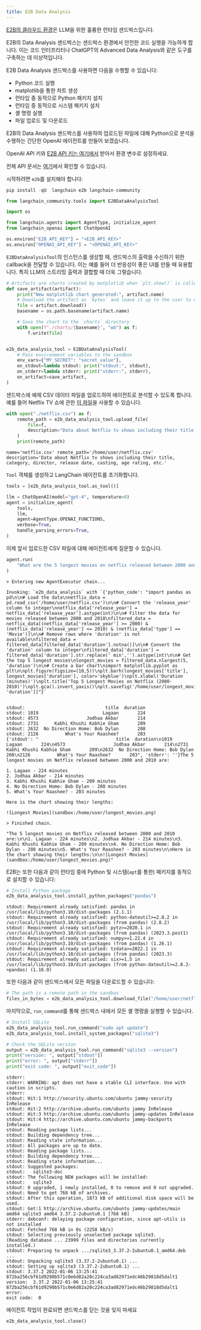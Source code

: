 ```yaml
---
title: E2B Data Analysis
---
```


[E2B의 클라우드 환경](https://e2b.dev)은 LLM을 위한 훌륭한 런타임 샌드박스입니다.

E2B의 Data Analysis 샌드박스는 샌드박스 환경에서 안전한 코드 실행을 가능하게 합니다. 이는 코드 인터프리터나 ChatGPT의 Advanced Data Analysis와 같은 도구를 구축하는 데 이상적입니다.

E2B Data Analysis 샌드박스를 사용하면 다음을 수행할 수 있습니다:

- Python 코드 실행
- matplotlib을 통한 차트 생성
- 런타임 중 동적으로 Python 패키지 설치
- 런타임 중 동적으로 시스템 패키지 설치
- 셸 명령 실행
- 파일 업로드 및 다운로드

E2B의 Data Analysis 샌드박스를 사용하여 업로드된 파일에 대해 Python으로 분석을 수행하는 간단한 OpenAI 에이전트를 만들어 보겠습니다.

OpenAI API 키와 [E2B API 키는 여기에서](https://e2b.dev/docs/getting-started/api-key) 받아서 환경 변수로 설정하세요.

전체 API 문서는 [여기](https://e2b.dev/docs)에서 확인할 수 있습니다.

시작하려면 `e2b`를 설치해야 합니다:

```python
pip install -qU  langchain e2b langchain-community
```

```python
from langchain_community.tools import E2BDataAnalysisTool
```

```python
import os

from langchain.agents import AgentType, initialize_agent
from langchain_openai import ChatOpenAI

os.environ["E2B_API_KEY"] = "<E2B_API_KEY>"
os.environ["OPENAI_API_KEY"] = "<OPENAI_API_KEY>"
```

`E2BDataAnalysisTool`의 인스턴스를 생성할 때, 샌드박스의 출력을 수신하기 위한 callback을 전달할 수 있습니다. 이는 예를 들어 더 반응성이 좋은 UI를 만들 때 유용합니다. 특히 LLM의 스트리밍 출력과 결합할 때 더욱 그렇습니다.

```python
# Artifacts are charts created by matplotlib when `plt.show()` is called
def save_artifact(artifact):
    print("New matplotlib chart generated:", artifact.name)
    # Download the artifact as `bytes` and leave it up to the user to display them (on frontend, for example)
    file = artifact.download()
    basename = os.path.basename(artifact.name)

    # Save the chart to the `charts` directory
    with open(f"./charts/{basename}", "wb") as f:
        f.write(file)


e2b_data_analysis_tool = E2BDataAnalysisTool(
    # Pass environment variables to the sandbox
    env_vars={"MY_SECRET": "secret_value"},
    on_stdout=lambda stdout: print("stdout:", stdout),
    on_stderr=lambda stderr: print("stderr:", stderr),
    on_artifact=save_artifact,
)
```

샌드박스에 예제 CSV 데이터 파일을 업로드하여 에이전트로 분석할 수 있도록 합니다. 예를 들어 Netflix TV 쇼에 관한 [이 파일](https://storage.googleapis.com/e2b-examples/netflix.csv)을 사용할 수 있습니다.

```python
with open("./netflix.csv") as f:
    remote_path = e2b_data_analysis_tool.upload_file(
        file=f,
        description="Data about Netflix tv shows including their title, category, director, release date, casting, age rating, etc.",
    )
    print(remote_path)
```

```output
name='netflix.csv' remote_path='/home/user/netflix.csv' description='Data about Netflix tv shows including their title, category, director, release date, casting, age rating, etc.'
```

`Tool` 객체를 생성하고 LangChain 에이전트를 초기화합니다.

```python
tools = [e2b_data_analysis_tool.as_tool()]

llm = ChatOpenAI(model="gpt-4", temperature=0)
agent = initialize_agent(
    tools,
    llm,
    agent=AgentType.OPENAI_FUNCTIONS,
    verbose=True,
    handle_parsing_errors=True,
)
```

이제 앞서 업로드한 CSV 파일에 대해 에이전트에게 질문할 수 있습니다.

```python
agent.run(
    "What are the 5 longest movies on netflix released between 2000 and 2010? Create a chart with their lengths."
)
```

```output
> Entering new AgentExecutor chain...

Invoking: `e2b_data_analysis` with `{'python_code': "import pandas as pd\n\n# Load the data\nnetflix_data = pd.read_csv('/home/user/netflix.csv')\n\n# Convert the 'release_year' column to integer\nnetflix_data['release_year'] = netflix_data['release_year'].astype(int)\n\n# Filter the data for movies released between 2000 and 2010\nfiltered_data = netflix_data[(netflix_data['release_year'] >= 2000) & (netflix_data['release_year'] <= 2010) & (netflix_data['type'] == 'Movie')]\n\n# Remove rows where 'duration' is not available\nfiltered_data = filtered_data[filtered_data['duration'].notna()]\n\n# Convert the 'duration' column to integer\nfiltered_data['duration'] = filtered_data['duration'].str.replace(' min','').astype(int)\n\n# Get the top 5 longest movies\nlongest_movies = filtered_data.nlargest(5, 'duration')\n\n# Create a bar chart\nimport matplotlib.pyplot as plt\n\nplt.figure(figsize=(10,5))\nplt.barh(longest_movies['title'], longest_movies['duration'], color='skyblue')\nplt.xlabel('Duration (minutes)')\nplt.title('Top 5 Longest Movies on Netflix (2000-2010)')\nplt.gca().invert_yaxis()\nplt.savefig('/home/user/longest_movies.png')\n\nlongest_movies[['title', 'duration']]"}`


stdout:                              title  duration
stdout: 1019                        Lagaan       224
stdout: 4573                  Jodhaa Akbar       214
stdout: 2731      Kabhi Khushi Kabhie Gham       209
stdout: 2632  No Direction Home: Bob Dylan       208
stdout: 2126          What's Your Raashee?       203
{'stdout': "                             title  duration\n1019                        Lagaan       224\n4573                  Jodhaa Akbar       214\n2731      Kabhi Khushi Kabhie Gham       209\n2632  No Direction Home: Bob Dylan       208\n2126          What's Your Raashee?       203", 'stderr': ''}The 5 longest movies on Netflix released between 2000 and 2010 are:

1. Lagaan - 224 minutes
2. Jodhaa Akbar - 214 minutes
3. Kabhi Khushi Kabhie Gham - 209 minutes
4. No Direction Home: Bob Dylan - 208 minutes
5. What's Your Raashee? - 203 minutes

Here is the chart showing their lengths:

![Longest Movies](sandbox:/home/user/longest_movies.png)

> Finished chain.
```

```output
"The 5 longest movies on Netflix released between 2000 and 2010 are:\n\n1. Lagaan - 224 minutes\n2. Jodhaa Akbar - 214 minutes\n3. Kabhi Khushi Kabhie Gham - 209 minutes\n4. No Direction Home: Bob Dylan - 208 minutes\n5. What's Your Raashee? - 203 minutes\n\nHere is the chart showing their lengths:\n\n![Longest Movies](sandbox:/home/user/longest_movies.png)"
```

E2B는 또한 다음과 같이 런타임 중에 Python 및 시스템(`apt`를 통한) 패키지를 동적으로 설치할 수 있습니다:

```python
# Install Python package
e2b_data_analysis_tool.install_python_packages("pandas")
```

```output
stdout: Requirement already satisfied: pandas in /usr/local/lib/python3.10/dist-packages (2.1.1)
stdout: Requirement already satisfied: python-dateutil>=2.8.2 in /usr/local/lib/python3.10/dist-packages (from pandas) (2.8.2)
stdout: Requirement already satisfied: pytz>=2020.1 in /usr/local/lib/python3.10/dist-packages (from pandas) (2023.3.post1)
stdout: Requirement already satisfied: numpy>=1.22.4 in /usr/local/lib/python3.10/dist-packages (from pandas) (1.26.1)
stdout: Requirement already satisfied: tzdata>=2022.1 in /usr/local/lib/python3.10/dist-packages (from pandas) (2023.3)
stdout: Requirement already satisfied: six>=1.5 in /usr/local/lib/python3.10/dist-packages (from python-dateutil>=2.8.2->pandas) (1.16.0)
```

또한 다음과 같이 샌드박스에서 모든 파일을 다운로드할 수 있습니다:

```python
# The path is a remote path in the sandbox
files_in_bytes = e2b_data_analysis_tool.download_file("/home/user/netflix.csv")
```

마지막으로, `run_command`를 통해 샌드박스 내에서 모든 셸 명령을 실행할 수 있습니다.

```python
# Install SQLite
e2b_data_analysis_tool.run_command("sudo apt update")
e2b_data_analysis_tool.install_system_packages("sqlite3")

# Check the SQLite version
output = e2b_data_analysis_tool.run_command("sqlite3 --version")
print("version: ", output["stdout"])
print("error: ", output["stderr"])
print("exit code: ", output["exit_code"])
```

```output
stderr:
stderr: WARNING: apt does not have a stable CLI interface. Use with caution in scripts.
stderr:
stdout: Hit:1 http://security.ubuntu.com/ubuntu jammy-security InRelease
stdout: Hit:2 http://archive.ubuntu.com/ubuntu jammy InRelease
stdout: Hit:3 http://archive.ubuntu.com/ubuntu jammy-updates InRelease
stdout: Hit:4 http://archive.ubuntu.com/ubuntu jammy-backports InRelease
stdout: Reading package lists...
stdout: Building dependency tree...
stdout: Reading state information...
stdout: All packages are up to date.
stdout: Reading package lists...
stdout: Building dependency tree...
stdout: Reading state information...
stdout: Suggested packages:
stdout:   sqlite3-doc
stdout: The following NEW packages will be installed:
stdout:   sqlite3
stdout: 0 upgraded, 1 newly installed, 0 to remove and 0 not upgraded.
stdout: Need to get 768 kB of archives.
stdout: After this operation, 1873 kB of additional disk space will be used.
stdout: Get:1 http://archive.ubuntu.com/ubuntu jammy-updates/main amd64 sqlite3 amd64 3.37.2-2ubuntu0.1 [768 kB]
stderr: debconf: delaying package configuration, since apt-utils is not installed
stdout: Fetched 768 kB in 0s (2258 kB/s)
stdout: Selecting previously unselected package sqlite3.
(Reading database ... 23999 files and directories currently installed.)
stdout: Preparing to unpack .../sqlite3_3.37.2-2ubuntu0.1_amd64.deb ...
stdout: Unpacking sqlite3 (3.37.2-2ubuntu0.1) ...
stdout: Setting up sqlite3 (3.37.2-2ubuntu0.1) ...
stdout: 3.37.2 2022-01-06 13:25:41 872ba256cbf61d9290b571c0e6d82a20c224ca3ad82971edc46b29818d5dalt1
version:  3.37.2 2022-01-06 13:25:41 872ba256cbf61d9290b571c0e6d82a20c224ca3ad82971edc46b29818d5dalt1
error:
exit code:  0
```

에이전트 작업이 완료되면 샌드박스를 닫는 것을 잊지 마세요

```python
e2b_data_analysis_tool.close()
```